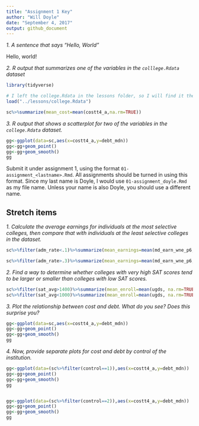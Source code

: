 ```yaml
---
title: "Assignment 1 Key"
author: "Will Doyle"
date: "September 4, 2017"
output: github_document
---
```


*1. A sentence that says "Hello, World"*

Hello, world!



*2. R output that summarizes one of the variables in the `colllege.Rdata` dataset*

```r
library(tidyverse)

# I left the college.Rdata in the lessons folder, so I will find it there
load("../lessons/college.Rdata")

sc%>%summarize(mean_cost=mean(costt4_a,na.rm=TRUE))

```


*3. R output that shows a scatterplot for two of the variables in the `college.Rdata` dataset.*

```r
gg<-ggplot(data=sc,aes(x=costt4_a,y=debt_mdn))
gg<-gg+geom_point()
gg<-gg+geom_smooth()
gg
```


Submit it under assignment 1, using the format `01-assignment_<lastname>.Rmd`. All assignments should be turned in using this format. Since my last name is Doyle, I would use `01-assignment_doyle.Rmd` as my file name. Unless your name is also Doyle, you should use a different name. 

## Stretch items


*1. Calculate the average earnings for individuals at the most selective colleges, then compare that with individuals at the least selective colleges in the dataset. *


```r
sc%>%filter(adm_rate<.1)%>%summarize(mean_earnings=mean(md_earn_wne_p6,na.rm=TRUE))

sc%>%filter(adm_rate>.3)%>%summarize(mean_earnings=mean(md_earn_wne_p6,na.rm=TRUE))

```


*2. Find a way to determine whether colleges with very high SAT scores tend to be larger or smaller than colleges with low SAT scores. *

```r
sc%>%filter(sat_avg>1400)%>%summarize(mean_enroll=mean(ugds, na.rm=TRUE))
sc%>%filter(sat_avg<1000)%>%summarize(mean_enroll=mean(ugds, na.rm=TRUE))
```


*3. Plot the relationship between cost and debt. What do you see? Does this surprise you?*

```r



gg<-ggplot(data=sc,aes(x=costt4_a,y=debt_mdn))
gg<-gg+geom_point()
gg<-gg+geom_smooth()
gg
```
*4. Now, provide separate plots for cost and debt by control of the institution. *

```r

gg<-ggplot(data=(sc%>%filter(control==1)),aes(x=costt4_a,y=debt_mdn))
gg<-gg+geom_point()
gg<-gg+geom_smooth()
gg


gg<-ggplot(data=(sc%>%filter(control==2)),aes(x=costt4_a,y=debt_mdn))
gg<-gg+geom_point()
gg<-gg+geom_smooth()
gg
```
